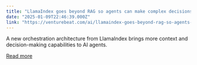 ```yaml
---
title: "LlamaIndex goes beyond RAG so agents can make complex decisions"
date: "2025-01-09T22:46:39.000Z"
link: "https://venturebeat.com/ai/llamaindex-goes-beyond-rag-so-agents-can-make-complex-decisions/"
---
```


A new orchestration architecture from LlamaIndex brings more context and decision-making capabilities to AI agents.

[Read more](https://venturebeat.com/ai/llamaindex-goes-beyond-rag-so-agents-can-make-complex-decisions/)
